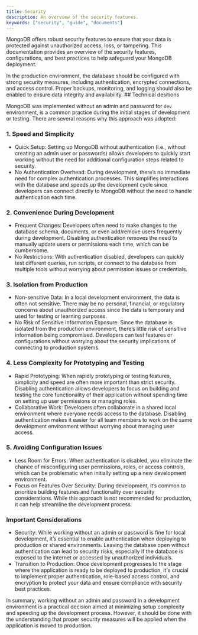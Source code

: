 ```yaml
---
title: Security
description: An overview of the security features.
keywords: ["security", "guide", "documents"]
---
```


MongoDB offers robust security features to ensure that your data is protected against
unauthorized access, loss, or tampering. This documentation provides an overview
of the security features, configurations, and best practices to help safeguard your
MongoDB deployment.

<Note title="Pending" type="warning">
  In the production environment, the database should be configured with strong
  security measures, including authentication, encrypted connections, and access
  control. Proper backups, monitoring, and logging should also be enabled to
  ensure data integrity and availability.
</Note>
## Technical desitions

MongoDB was implemented without an admin and password for `dev` environment, is a common practice during the initial stages of development or testing. There are several reasons why this approach was adopted:

### 1. Speed and Simplicity

- Quick Setup: Setting up MongoDB without authentication (i.e., without creating an admin user or passwords) allows developers to quickly start working without the need for additional configuration steps related to security.
- No Authentication Overhead: During development, there’s no immediate need for complex authentication processes. This simplifies interactions with the database and speeds up the development cycle since developers can connect directly to MongoDB without the need to handle authentication each time.

### 2. Convenience During Development

- Frequent Changes: Developers often need to make changes to the database schema, documents, or even add/remove users frequently during development. Disabling authentication removes the need to manually update users or permissions each time, which can be cumbersome.
- No Restrictions: With authentication disabled, developers can quickly test different queries, run scripts, or connect to the database from multiple tools without worrying about permission issues or credentials.

### 3. Isolation from Production

- Non-sensitive Data: In a local development environment, the data is often not sensitive. There may be no personal, financial, or regulatory concerns about unauthorized access since the data is temporary and used for testing or learning purposes.
- No Risk of Sensitive Information Exposure: Since the database is isolated from the production environment, there’s little risk of sensitive information being compromised. Developers can test features or configurations without worrying about the security implications of connecting to production systems.

### 4. Less Complexity for Prototyping and Testing

- Rapid Prototyping: When rapidly prototyping or testing features, simplicity and speed are often more important than strict security. Disabling authentication allows developers to focus on building and testing the core functionality of their application without spending time on setting up user permissions or managing roles.
- Collaborative Work: Developers often collaborate in a shared local environment where everyone needs access to the database. Disabling authentication makes it easier for all team members to work on the same development environment without worrying about managing user access.

### 5. Avoiding Configuration Issues

- Less Room for Errors: When authentication is disabled, you eliminate the chance of misconfiguring user permissions, roles, or access controls, which can be problematic when initially setting up a new development environment.
- Focus on Features Over Security: During development, it’s common to prioritize building features and functionality over security considerations. While this approach is not recommended for production, it can help streamline the development process.

### Important Considerations

- Security: While working without an admin or password is fine for local development, it’s essential to enable authentication when deploying to production or shared environments. Leaving the database open without authentication can lead to security risks, especially if the database is exposed to the internet or accessed by unauthorized individuals.
- Transition to Production: Once development progresses to the stage where the application is ready to be deployed to production, it's crucial to implement proper authentication, role-based access control, and encryption to protect your data and ensure compliance with security best practices.

In summary, working without an admin and password in a development environment is a practical decision aimed at minimizing setup complexity and speeding up the development process. However, it should be done with the understanding that proper security measures will be applied when the application is moved to production.
